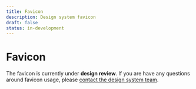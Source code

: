```yaml
---
title: Favicon
description: Design system favicon
draft: false
status: in-development
---
```


# Favicon

<Favicons />

<Highlight>

The favicon is currently under **design review**. If you are have any questions around favicon usage, please [contact the design system team](/contact/).

</Highlight>
